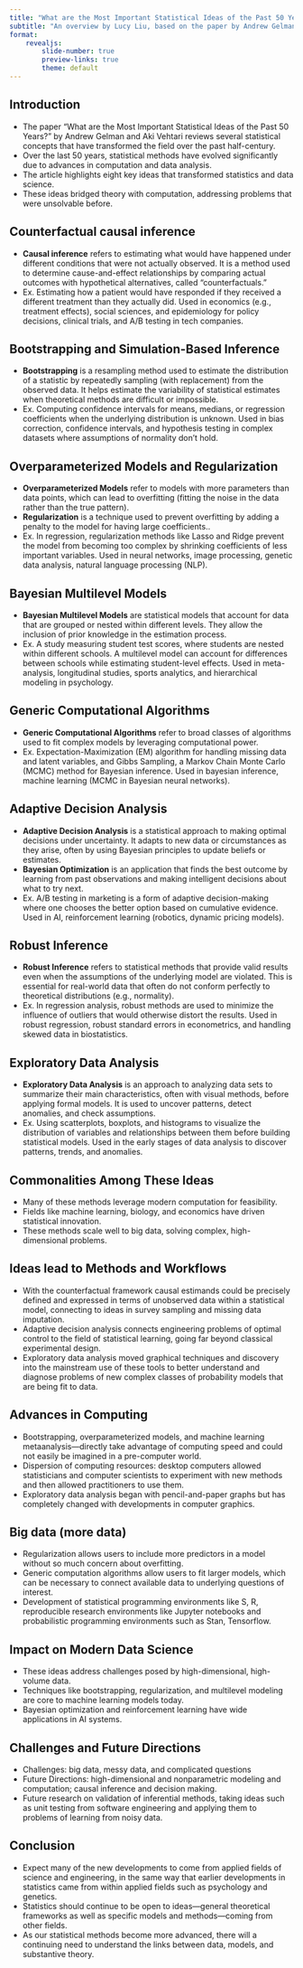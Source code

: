 ```yaml
---
title: "What are the Most Important Statistical Ideas of the Past 50 Years? "
subtitle: "An overview by Lucy Liu, based on the paper by Andrew Gelman and Aki Vehtari"
format:
    revealjs:
        slide-number: true
        preview-links: true
        theme: default
---
```


## Introduction
-   The paper "What are the Most Important Statistical Ideas of the Past 50 Years?" by Andrew Gelman and Aki Vehtari reviews several statistical concepts that have transformed the field over the past half-century.
-   Over the last 50 years, statistical methods have evolved significantly due to advances in computation and data analysis.
-   The article highlights eight key ideas that transformed statistics and data science.
-   These ideas bridged theory with computation, addressing problems that were unsolvable before.

## Counterfactual causal inference 
-   **Causal inference** refers to estimating what would have happened under different conditions that were not actually observed. It is a method used to determine cause-and-effect relationships by comparing actual outcomes with hypothetical alternatives, called "counterfactuals."
-   Ex. Estimating how a patient would have responded if they received a different treatment than they actually did. Used in economics (e.g., treatment effects), social sciences, and epidemiology for policy decisions, clinical trials, and A/B testing in tech companies.

## Bootstrapping and Simulation-Based Inference
-   **Bootstrapping** is a resampling method used to estimate the distribution of a statistic by repeatedly sampling (with replacement) from the observed data. It helps estimate the variability of statistical estimates when theoretical methods are difficult or impossible.
-   Ex. Computing confidence intervals for means, medians, or regression coefficients when the underlying distribution is unknown. Used in bias correction, confidence intervals, and hypothesis testing in complex datasets where assumptions of normality don't hold.

## Overparameterized Models and Regularization 
-   **Overparameterized Models** refer to models with more parameters than data points, which can lead to overfitting (fitting the noise in the data rather than the true pattern).
-   **Regularization** is a technique used to prevent overfitting by adding a penalty to the model for having large coefficients..
-   Ex. In regression, regularization methods like Lasso and Ridge prevent the model from becoming too complex by shrinking coefficients of less important variables. Used in neural networks, image processing, genetic data analysis, natural language processing (NLP).

## Bayesian Multilevel Models 
-   **Bayesian Multilevel Models** are statistical models that account for data that are grouped or nested within different levels. They allow the inclusion of prior knowledge in the estimation process.
-   Ex. A study measuring student test scores, where students are nested within different schools. A multilevel model can account for differences between schools while estimating student-level effects. Used in meta-analysis, longitudinal studies, sports analytics, and hierarchical modeling in psychology.

## Generic Computational Algorithms
-   **Generic Computational Algorithms** refer to broad classes of algorithms used to fit complex models by leveraging computational power.
-   Ex. Expectation-Maximization (EM) algorithm for handling missing data and latent variables, and Gibbs Sampling, a Markov Chain Monte Carlo (MCMC) method for Bayesian inference. Used in bayesian inference, machine learning (MCMC in Bayesian neural networks).

## Adaptive Decision Analysis 
-   **Adaptive Decision Analysis** is a statistical approach to making optimal decisions under uncertainty. It adapts to new data or circumstances as they arise, often by using Bayesian principles to update beliefs or estimates.
-   **Bayesian Optimization** is an application that finds the best outcome by learning from past observations and making intelligent decisions about what to try next.
-   Ex. A/B testing in marketing is a form of adaptive decision-making where one chooses the better option based on cumulative evidence. Used in AI, reinforcement learning (robotics, dynamic pricing models).

## Robust Inference
-   **Robust Inference** refers to statistical methods that provide valid results even when the assumptions of the underlying model are violated. This is essential for real-world data that often do not conform perfectly to theoretical distributions (e.g., normality).
-   Ex. In regression analysis, robust methods are used to minimize the influence of outliers that would otherwise distort the results. Used in robust regression, robust standard errors in econometrics, and handling skewed data in biostatistics.

## Exploratory Data Analysis
-   **Exploratory Data Analysis** is an approach to analyzing data sets to summarize their main characteristics, often with visual methods, before applying formal models. It is used to uncover patterns, detect anomalies, and check assumptions.
-   Ex. Using scatterplots, boxplots, and histograms to visualize the distribution of variables and relationships between them before building statistical models. Used in the early stages of data analysis to discover patterns, trends, and anomalies.

## Commonalities Among These Ideas
-   Many of these methods leverage modern computation for feasibility.
-   Fields like machine learning, biology, and economics have driven statistical innovation.
-   These methods scale well to big data, solving complex, high-dimensional problems.

## Ideas lead to Methods and Workflows
-   With the counterfactual framework causal estimands could be precisely defined and expressed in terms of unobserved data within a statistical model, connecting to ideas in survey sampling and missing data imputation.
-   Adaptive decision analysis connects engineering problems of optimal control to the field of
statistical learning, going far beyond classical experimental design.
-   Exploratory data analysis moved graphical techniques and discovery into the mainstream use of these tools to better understand and diagnose problems of new complex classes of probability models that are being fit to data.

## Advances in Computing
-   Bootstrapping, overparameterized models, and machine learning metaanalysis—directly take advantage of computing speed and could not easily be imagined in a pre-computer world.
-   Dispersion of computing resources: desktop computers allowed statisticians and computer scientists to experiment with new methods and
then allowed practitioners to use them.
-   Exploratory data analysis began with pencil-and-paper graphs but has completely changed with developments in computer graphics.

## Big data (more data)
-   Regularization allows users to include more predictors in a model without so much concern about overfitting.
-   Generic computation algorithms allow users to fit larger models, which can be necessary to connect available data to underlying questions of interest.
-   Development of statistical programming environments like S, R, reproducible research environments like Jupyter notebooks and probabilistic programming environments such as Stan, Tensorflow.

## Impact on Modern Data Science
-   These ideas address challenges posed by high-dimensional, high-volume data.
-   Techniques like bootstrapping, regularization, and multilevel modeling are core to machine learning models today.
-   Bayesian optimization and reinforcement learning have wide applications in AI systems.

## Challenges and Future Directions
-   Challenges: big data, messy data, and complicated questions
-   Future Directions: high-dimensional and nonparametric modeling and computation; causal inference and decision making.
-   Future research on validation of inferential methods, taking ideas such as unit testing from software engineering and applying them to problems of learning from noisy data.

## Conclusion
-   Expect many of the new developments to come from applied fields of science and engineering, in the same way that earlier developments in statistics came from within applied fields such as psychology and genetics.
-   Statistics should continue to be open to ideas—general theoretical frameworks as well as specific models and methods—coming from other
fields.
-   As our statistical methods become more advanced, there will a continuing need to understand the
links between data, models, and substantive theory.

